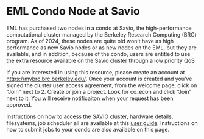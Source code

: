 # EML Condo Node at Savio

EML has purchased two nodes in a condo at Savio, the high-performance
computational cluster managed by the Berkeley Research Computing (BRC)
program. As of 2024, these nodes are quite old won't have as high performance as new Savio nodes or as new nodes on the EML, but they are available, and in addition, because of the condo, users are entitled to use the extra resource available on the
Savio cluster through a low priority QoS

If you are interested in using this resource, please create an account
at [https://mybrc.brc.berkeley.edu/](https://mybrc.brc.berkeley.edu).
Once your account is created and you've signed the cluster user access
agreement, from the welcome page, click on "Join" next to 2. Create or
join a project. Look for co\_econ and click "Join" next to it. You will
receive notificaiton when your request has been approved.

Instructions on how to access the SAVIO cluster, hardware details,
filesystems, job scheduler all are available at this [user
guide](http://research-it.berkeley.edu/services/high-performance-computing/user-guide).
Instructions on how to submit jobs to your condo are also available on
this page.


